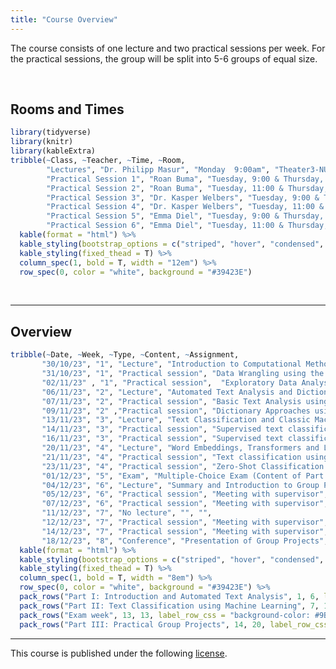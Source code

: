 ```yaml
---
title: "Course Overview"
---
```


The course consists of one lecture and two practical sessions per week. For the practical sessions, the group will be split into 5-6 groups of equal size. 

<br>

## Rooms and Times

```r
library(tidyverse)
library(knitr)
library(kableExtra)
tribble(~Class, ~Teacher, ~Time, ~Room,
        "Lectures", "Dr. Philipp Masur", "Monday  9:00am", "Theater3-NU-2C33",
        "Practical Session 1", "Roan Buma", "Tuesday, 9:00 & Thursday, 11:00", "HG-05A36",
        "Practical Session 2", "Roan Buma", "Tuesday, 11:00 & Thursday, 09:00", "HG-05A36",
        "Practical Session 3", "Dr. Kasper Welbers", "Tuesday, 9:00 & Thursday, 11:00", "HG-05A37",
        "Practical Session 4", "Dr. Kasper Welbers", "Tuesday, 11:00 & Thursday, 9:00", "HG-05A37",
        "Practical Session 5", "Emma Diel", "Tuesday, 9:00 & Thursday, 11:00", "HG-06A37",
        "Practical Session 6", "Emma Diel", "Tuesday, 11:00 & Thursday, 09:00", "HG-06A37") %>%
  kable(format = "html") %>%
  kable_styling(bootstrap_options = c("striped", "hover", "condensed", "responsive")) %>%
  kable_styling(fixed_thead = T) %>%
  column_spec(1, bold = T, width = "12em") %>%
  row_spec(0, color = "white", background = "#39423E")
```

<br>
<hr>

## Overview


```r
tribble(~Date, ~Week, ~Type, ~Content, ~Assignment,
       "30/10/23", "1", "Lecture", "Introduction to Computational Methods in Communication Science", "",
       "31/10/23", "1", "Practical session", "Data Wrangling using the tidyverse and tidytext", "",
       "02/11/23" , "1", "Practical session",  "Exploratory Data Analysis and Data Visualization", "Homework Assignment 1",
       "06/11/23", "2", "Lecture", "Automated Text Analysis and Dictionary Approaches", "",
       "07/11/23", "2", "Practical session", "Basic Text Analysis using tidytext", "",
       "09/11/23", "2" ,"Practical session", "Dictionary Approaches using tidytext", "Homework Assignment 2",
       "13/11/23", "3", "Lecture", "Text Classification and Classic Machine Learning", "",
       "14/11/23", "3", "Practical session", "Supervised text classification using Naive Bayes and SVM", "",
       "16/11/23", "3", "Practical session", "Supervised text classification with neural networks", "Homework Assignment 3",
       "20/11/23", "4", "Lecture", "Word Embeddings, Transformers and Large Language Models", "",
       "21/11/23", "4", "Practical session", "Text classification using Transformers", "",
       "23/11/23", "4", "Practical session", "Zero-Shot Classification using GPT-4", "Homework Assignment 4",
       "01/12/23", "5", "Exam", "Multiple-Choice Exam (Content of Part I & II)", "",
       "04/12/23", "6", "Lecture", "Summary and Introduction to Group Projects", "",
       "05/12/23", "6", "Practical session", "Meeting with supervisor", "",
       "07/12/23", "6", "Practical session", "Meeting with supervisor", "",
       "11/12/23", "7", "No lecture", "", "",
       "12/12/23", "7", "Practical session", "Meeting with supervisor", "",
       "14/12/23", "7", "Practical session", "Meeting with supervisor", "",
       "18/12/23", "8", "Conference", "Presentation of Group Projects", "10-min talk") %>%
  kable(format = "html") %>%
  kable_styling(bootstrap_options = c("striped", "hover", "condensed", "responsive")) %>%
  kable_styling(fixed_thead = T) %>%
  column_spec(1, bold = T, width = "8em") %>%
  row_spec(0, color = "white", background = "#39423E") %>%
  pack_rows("Part I: Introduction and Automated Text Analysis", 1, 6, label_row_css = "background-color: #9BD6BB;") %>%
  pack_rows("Part II: Text Classification using Machine Learning", 7, 13, label_row_css = "background-color: #9BD6BB;") %>%
  pack_rows("Exam week", 13, 13, label_row_css = "background-color: #9BD6BB;") %>%
  pack_rows("Part III: Practical Group Projects", 14, 20, label_row_css = "background-color: #9BD6BB;")
```


<hr>

<p style = "margin-left: auto; margin-right: 0;">
This course is published under the following [license](https://github.com/masurp/VU_CADC/blob/main/LICENSE.md). 
</p>






